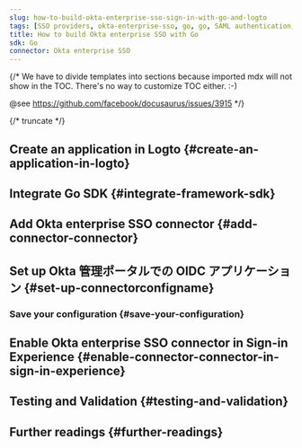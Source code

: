 ```yaml
---
slug: how-to-build-okta-enterprise-sso-sign-in-with-go-and-logto
tags: [SSO providers, okta-enterprise-sso, go, go, SAML authentication, enterprise login, SSO login]
title: How to build Okta enterprise SSO with Go
sdk: Go
connector: Okta enterprise SSO
---
```


{/*
  We have to divide templates into sections because imported mdx will not show in the TOC.
  There's no way to customize TOC either. :-)

  @see https://github.com/facebook/docusaurus/issues/3915
*/}




{/* truncate */}

<Intro connector={connector} sdk="Go" link="https://go.dev" />

## Create an application in Logto \{#create-an-application-in-logto}

<CreateApplication type="Traditional web" framework="Go" />

## Integrate Go SDK \{#integrate-framework-sdk}

<IntegrateSdk />

## Add Okta enterprise SSO connector \{#add-connector-connector}

<AddSsoConnector framework="Go" />

## Set up Okta 管理ポータルでの OIDC アプリケーション \{#set-up-connectorconfigname}

<ConnectorGuide />

### Save your configuration \{#save-your-configuration}

<SaveYourConfiguration connector={connector} />

## Enable Okta enterprise SSO connector in Sign-in Experience \{#enable-connector-connector-in-sign-in-experience}

<EnableSsoConnector />

## Testing and Validation \{#testing-and-validation}

<TestingAndValidation connector={connector} sdk="Go" />

## Further readings \{#further-readings}

<FurtherReadings />
